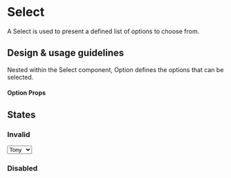 
<Meta title="Components/Selections/Select" component={Select} />

# Select

A Select is used to present a defined list of options to choose from.

## Design & usage guidelines

Nested within the Select component, Option defines the options that can be
selected.

#### Option Props

<ArgsTable of={Option} />

## States

### Invalid

<Canvas>
  <Select invalid={true}>
    <Option value="sad">Tony</Option>
    <Option value="old">Steve</Option>
  </Select>
</Canvas>

### Disabled

<Canvas>
  <Select disabled={true}>
    <Option value="sad">Tony</Option>
    <Option value="old">Steve</Option>
  </Select>
</Canvas>

